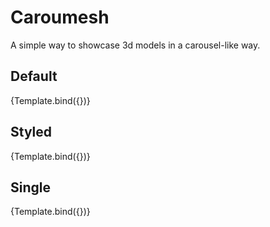 

<Meta title="Caroumesh" component={Caroumesh} />


# Caroumesh

A simple way to showcase 3d models in a carousel-like way.

## Default

<Canvas>
  <Story
    name="Default"
    args={{
      children: Children,
    }}
  >
    {Template.bind({})}
  </Story>
</Canvas>

## Styled

<Canvas>
  <Story
    name="Styled"
    args={{
      shadows: true,
      controls: true,
      theme: 'dodgerblue',
      children: Children,
    }}
  >
    {Template.bind({})}
  </Story>
</Canvas>

## Single

<Canvas>
  <Story
    name="Single"
    args={{
      shadows: true,
      controls: true,
      theme: 'dodgerblue',
      children: Children[0],
    }}
  >
    {Template.bind({})}
  </Story>
</Canvas>
